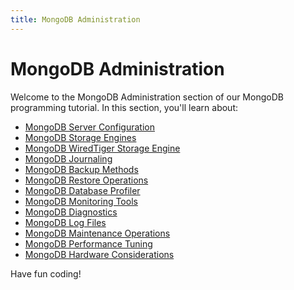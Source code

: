 ```yaml
---
title: MongoDB Administration
---
```


# MongoDB Administration

Welcome to the MongoDB Administration section of our MongoDB programming tutorial. In this section, you'll learn about:

- [MongoDB Server Configuration](./0-mongodb-server-configuration.mdx)
- [MongoDB Storage Engines](./1-mongodb-storage-engines.mdx)
- [MongoDB WiredTiger Storage Engine](./2-mongodb-wiredtiger.mdx)
- [MongoDB Journaling](./3-mongodb-journaling.mdx)
- [MongoDB Backup Methods](./4-mongodb-backup-methods.mdx)
- [MongoDB Restore Operations](./5-mongodb-restore-operations.mdx)
- [MongoDB Database Profiler](./6-mongodb-database-profiler.mdx)
- [MongoDB Monitoring Tools](./7-mongodb-monitoring-tools.mdx)
- [MongoDB Diagnostics](./8-mongodb-diagnostics.mdx)
- [MongoDB Log Files](./9-mongodb-log-files.mdx)
- [MongoDB Maintenance Operations](./10-mongodb-maintenance-operations.mdx)
- [MongoDB Performance Tuning](./11-mongodb-performance-tuning.mdx)
- [MongoDB Hardware Considerations](./12-mongodb-hardware-considerations.mdx)

Have fun coding!